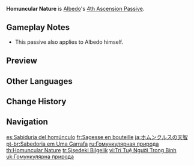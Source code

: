 {{Talent Infobox
|image         = Talent Homuncular Nature.png
|character     = Albedo
|type          = 4th Ascension Passive
|info          = Using [[Rite of Progeniture: Tectonic Tide]] increases the [[Elemental Mastery]] of nearby party members by 125 for 10s.
|utility1      = Elemental Mastery
|utility2      = Party Elemental Mastery
|utility3      = Party
}}
'''Homuncular Nature''' is [[Albedo]]'s [[4th Ascension Passive]].

==Gameplay Notes==
*This passive also applies to Albedo himself.

==Preview==
{{Preview
|file=Homuncular Nature Preview
}}

==Other Languages==
{{Other Languages
|en      = Homuncular Nature
|zhs     = 瓶中人的天慧
|zhs_rm  = Píngzhōngrén de tiān huì
|zht     = 瓶中人的天慧
|zht_rm  = Píngzhōngrén de tiān huì
|zh_tl   = Wisdom of the Homunculus
|zh_note = {{zh|瓶中人|rm=Píngzhōngrén|lit=Man in a Bottle}}
|ja      = ホムンクルスの天智
|ja_rm   = Homunkurusu no Tenji
|ja_tl   = Homuncular Heavenly Wisdom
|ko      = 병 속 인간의 지혜
|ko_rm   = Byeong Sok Ingan-ui Jihye
|ko_tl   = Wisdom of the Homunculus
|es      = Sabiduría del homúnculo
|es_tl   = Wisdom of the Homunculus
|fr      = Sagesse en bouteille
|fr_tl   = Wisdom in a Bottle
|ru      = Гомункулярная природа
|ru_tl   = Homuncular Nature
|th      = Homuncular Nature
|vi      = Trí Tuệ Người Trong Bình
|vi_tl   = Wisdom of the Man in a Pot
|de      = Weisheit aus der Flasche
|de_tl   = Wisdom from the Bottle
|id      = Homuncular Nature
|pt      = Sabedoria em Uma Garrafa
|pt_tl   = Wisdom in a Bottle
|tr      = Şişedeki Bilgelik
|tr_tl   = Wisdom in a Bottle
|it      = Saggezza degli Homunculi
|it_tl   = Homuncular Wisdom
}}

==Change History==
{{Change History|1.2}}
{{Clr}}
==Navigation==
{{Talent Navbox|Albedo}}

[[es:Sabiduría del homúnculo]]
[[fr:Sagesse en bouteille]]
[[ja:ホムンクルスの天智]]
[[pt-br:Sabedoria em Uma Garrafa]]
[[ru:Гомункулярная природа]]
[[th:Homuncular Nature]]
[[tr:Şişedeki Bilgelik]]
[[vi:Trí Tuệ Người Trong Bình]]
[[uk:Гомункулярна природа]]